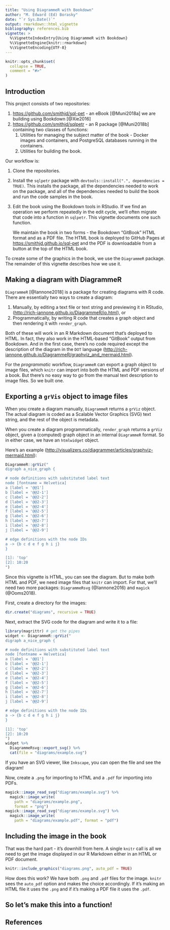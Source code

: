 ```yaml
---
title: "Using DiagrammeR with Bookdown"
author: "M. Edward (Ed) Borasky"
date: "`r Sys.Date()`"
output: rmarkdown::html_vignette
bibliography: references.bib
vignette: >
  %\VignetteIndexEntry{Using DiagrammeR with Bookdown}
  %\VignetteEngine{knitr::rmarkdown}
  %\VignetteEncoding{UTF-8}
---
```


```r
knitr::opts_chunk$set(
  collapse = TRUE,
  comment = "#>"
)
```

## Introduction
This project consists of two repositories:

1. <https://github.com/smithjd/sql-pet> - an eBook [@Muni2018a] we are building using Bookdown [@Xie2016]
2. <https://github.com/smithjd/sqlpetr> - an R package [@Muni2018b] containing two classes of functions:
    1. Utilities for managing the subject matter of the book - Docker images and containers, and PostgreSQL databases running in the containers.
    2. Utilities for building the book.

Our workflow is:

1. Clone the repositories.
2. Install the `sqlpetr` package with `devtools::install(".", dependencies = TRUE)`. This installs the package, all the dependencies needed to work on the package, and all of the dependencies needed to build the book and run the code samples in the book.
3. Edit the book using the Bookdown tools in RStudio. If we find an operation we perform repeatedly in the edit cycle, we'll often migrate that code into a function in `sqlpetr`. This vignette documents one such function.

    We maintain the book in two forms - the Bookdown "GitBook" HTML format and as a PDF file. The HTML book is deployed to GitHub Pages at <https://smithjd.github.io/sql-pet> and the PDF is downloadable from a button at the top of the HTML book.

To create some of the graphics in the book, we use the `DiagrammeR` package. The remainder of this vignette describes how we use it.

## Making a diagram with DiagrammeR
`DiagrammeR` [@Iannone2018] is a package for creating diagrams with R code. There are essentially two ways to create a diagram:

1. Manually, by editing a text file or text string and previewing it in RStudio, (<http://rich-iannone.github.io/DiagrammeR/io.html>), or
2. Programmatically, by writing R code that creates a graph object and then rendering it with `render_graph`.

Both of these will work in an R Markdown document that's deployed to HTML. In fact, they also work in the HTML-based "GitBook" output from Bookdown. And in the first case, there's no code required except the description of the diagram in the `DOT` language (<http://rich-iannone.github.io/DiagrammeR/graphviz_and_mermaid.html>).

For the _programmatic_ workflow, `DiagrammeR` can export a graph object to image files, which `knitr` can import into both the HTML and PDF versions of a book. But there's no easy way to go from the manual text description to image files. So we built one.

## Exporting a `grVis` object to image files
When you create a diagram manually, `DiagrammeR` returns a `grViz` object. The actual diagram is coded as a Scalable Vector Graphics (SVG) text string, and the rest of the object is metadata. 

When you create a diagram programmatically, `render_graph` returns a `grViz` object, given a (computed) graph object in an internal `DiagrammeR` format. So in either case, we have an `htmlwidget` object.

Here's an example (<http://visualizers.co/diagrammer/articles/graphviz-mermaid.html>):

```r
DiagrammeR::grViz("
digraph a_nice_graph {

# node definitions with substituted label text
node [fontname = Helvetica]
a [label = '@@1']
b [label = '@@2-1']
c [label = '@@2-2']
d [label = '@@2-3']
e [label = '@@2-4']
f [label = '@@2-5']
g [label = '@@2-6']
h [label = '@@2-7']
i [label = '@@2-8']
j [label = '@@2-9']

# edge definitions with the node IDs
a -> {b c d e f g h i j}
}

[1]: 'top'
[2]: 10:20
")
```

Since this vignette is HTML, you can see the diagram. But to make both HTML and PDF, we need image files that `knitr` can import. For that, we'll need two more packages: `DiagrammeRsvg` (@Iannone2016) and `magick` (@Ooms2018). 

First, create a directory for the images:
```r
dir.create("diagrams", recursive = TRUE)

```

Next, extract the SVG code for the diagram and write it to a file:
```r
library(magrittr) # get the pipes
widget <- DiagrammeR::grViz("
digraph a_nice_graph {

# node definitions with substituted label text
node [fontname = Helvetica]
a [label = '@@1']
b [label = '@@2-1']
c [label = '@@2-2']
d [label = '@@2-3']
e [label = '@@2-4']
f [label = '@@2-5']
g [label = '@@2-6']
h [label = '@@2-7']
i [label = '@@2-8']
j [label = '@@2-9']

# edge definitions with the node IDs
a -> {b c d e f g h i j}
}

[1]: 'top'
[2]: 10:20
")
widget %>% 
  DiagrammeRsvg::export_svg() %>% 
  cat(file = "diagrams/example.svg")

```

If you have an SVG viewer, like `Inkscape`, you can open the file and see the diagram!

Now, create a `.png` for importing to HTML and a `.pdf` for importing into PDFs.

```r
magick::image_read_svg("diagrams/example.svg") %>% 
  magick::image_write(
    path = "diagrams/example.png", 
    format = "png")
magick::image_read_svg("diagrams/example.svg") %>% 
  magick::image_write(
    path = "diagrams/example.pdf", format = "pdf")

```

## Including the image in the book
That was the hard part - it's downhill from here. A single `knitr` call is all we need to get the image displayed in our R Markdown either in an HTML or PDF document.

```r
knitr::include_graphics("diagrams.png", auto_pdf = TRUE)

```

How does this work? We have both `.png` and `.pdf` files for the image. `knitr` sees the `auto_pdf` option and makes the choice accordingly. If it's making an HTML file it uses the `.png` and if it's making a PDF file it uses the `.pdf`.

## So let's make this into a function!

## References
